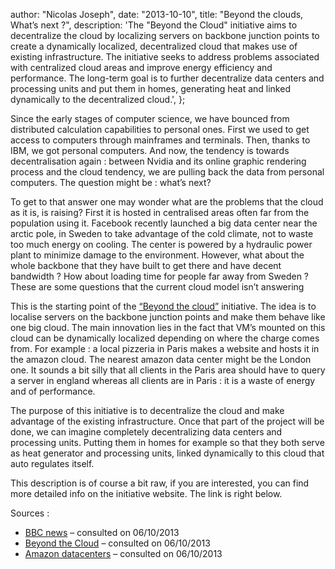 
  author: "Nicolas Joseph",
  date: "2013-10-10",
  title: "Beyond the clouds, What’s next ?",
  description:
    'The "Beyond the Cloud" initiative aims to decentralize the cloud by localizing servers on backbone junction points to create a dynamically localized, decentralized cloud that makes use of existing infrastructure. The initiative seeks to address problems associated with centralized cloud areas and improve energy efficiency and performance. The long-term goal is to further decentralize data centers and processing units and put them in homes, generating heat and linked dynamically to the decentralized cloud.',
};


Since the early stages of computer science, we have bounced from distributed calculation capabilities
to personal ones. First we used to get access to computers through mainframes and terminals.
Then, thanks to IBM, we got personal computers. And now, the tendency is towards decentralisation
again : between Nvidia and its online graphic rendering process and the cloud tendency, we
are pulling back the data from personal computers. The question might be : what’s next?

To get to that answer one may wonder what are the problems that the cloud as it is, is raising?
First it is hosted in centralised areas often far from the population using it. Facebook recently
launched a big data center near the arctic pole, in Sweden to take advantage of the cold climate,
not to waste too much energy on cooling. The center is powered by a hydraulic power plant to
minimize damage to the environment. However, what about the whole backbone that they have built
to get there and have decent bandwidth ? How about loading time for people far away from Sweden ?
These are some questions that the current cloud model isn’t answering

This is the starting point of the [“Beyond the cloud”](http://beyondtheclouds.github.io/index.html) initiative. The idea is to localise servers on
the backbone junction points and make them behave like one big cloud. The main innovation lies in the
fact that VM’s mounted on this cloud can be dynamically localized depending on where the charge comes
from. For example : a local pizzeria in Paris makes a website and hosts it in the amazon cloud.
The nearest amazon data center might be the London one. It sounds a bit silly that all clients
in the Paris area should have to query a server in england whereas all clients are in Paris :
it is a waste of energy and of performance.

The purpose of this initiative is to decentralize the cloud and make advantage of the existing
infrastructure. Once that part of the project will be done, we can imagine completely decentralizing
data centers and processing units. Putting them in homes for example so that they both serve as heat
generator and processing units, linked dynamically to this cloud that auto regulates itself.

This description is of course a bit raw, if you are interested, you can find more detailed info
on the initiative website. The link is right below.

Sources :

- [BBC news](http://www.bbc.co.uk/news/business-22879160) – consulted on 06/10/2013
- [Beyond the Cloud](http://beyondtheclouds.github.io/index.html) – consulted on 06/10/2013
- [Amazon datacenters](http://www.datacenterknowledge.com/archives/2008/11/18/where-amazons-data-centers-are-located/) – consulted on 06/10/2013
